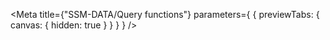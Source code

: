 
<Meta
  title={"SSM-DATA/Query functions"}
  parameters={
    {
      previewTabs: {
        canvas: {
          hidden: true
        }
      }
    }
  }
/>

<DataSsmD2QueryIndex />
